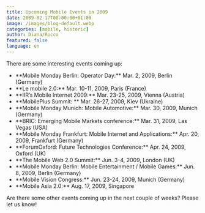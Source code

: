 ```yaml
---
title: Upcoming Mobile Events in 2009
date: 2009-02-17T00:00:00+01:00
image: /images/blog-default.webp
categories: [mobile, historic]
author: Diana/Rocco
featured: false
language: en
---
```


<div class="entry-content">
There are some interesting events coming up:<ul>	<li>**Mobile Monday Berlin: Operator Day:**  Mar. 2, 2009, Berlin (Germany)</li>	<li>**Le mobile 2.0:**  Mar. 10-11, 2009, Paris (France)</li>	<li>**IIR’s Mobile Internet 2009:**  Mar. 23-25, 2009, Vienna (Austria)</li>	<li>**MobilePlus Summit: ** Mar. 26-27, 2009, Kiev (Ukraine)</li>	<li>**Mobile Monday Munich: Mobile Automotive:**  Mar. 30, 2009, Munich (Germany)</li>	<li>**BRIC: Emerging Mobile Markets conference:**  Mar. 31, 2009, Las Vegas (USA)</li>	<li>**Mobile Monday Frankfurt: Mobile Internet and Applications:**  Apr. 20, 2009, Frankfurt (Germany)</li>	<li>**ForumOxford: Future Technologies Conference:**  Apr. 24, 2009, Oxford (UK)</li>	<li>**The Mobile Web 2.0 Summit:**  Jun. 3-4, 2009, London (UK)</li>	<li>**Mobile Monday Berlin: Mobile Entertainment / Mobile Games:**  Jun. 8, 2009, Berlin (Germany)</li>	<li>**Mobile Vision Congress:**  Jun. 23-24, 2009, Munich (Germany)</li>	<li>**Mobile Asia 2.0:**  Aug. 17, 2009, Singapore</li></ul>

Are there some other events coming up in the next couple of weeks? Please let us know!
</div>

